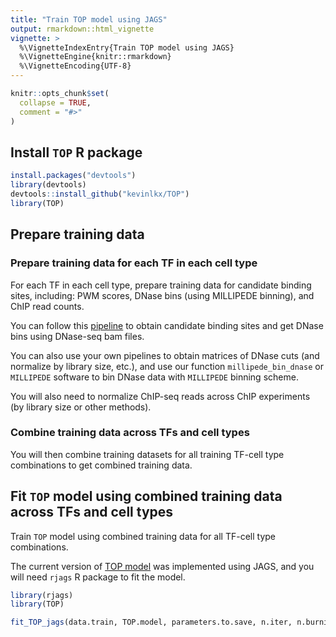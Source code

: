 ```yaml
---
title: "Train TOP model using JAGS"
output: rmarkdown::html_vignette
vignette: >
  %\VignetteIndexEntry{Train TOP model using JAGS}
  %\VignetteEngine{knitr::rmarkdown}
  %\VignetteEncoding{UTF-8}
---
```


```r
knitr::opts_chunk$set(
  collapse = TRUE,
  comment = "#>"
)
```

## Install `TOP` R package
```r
install.packages("devtools")
library(devtools)
devtools::install_github("kevinlkx/TOP")
library(TOP)
```

## Prepare training data
### Prepare training data for each TF in each cell type

For each TF in each cell type, prepare training data for candidate binding sites, including: PWM scores, DNase bins (using MILLIPEDE binning), and ChIP read counts.

You can follow this [pipeline](./doc/preprocessing.html) to obtain candidate binding sites and get DNase bins using DNase-seq bam files. 

You can also use your own pipelines to obtain matrices of DNase cuts (and normalize by library size, etc.), and use our function `millipede_bin_dnase` or `MILLIPEDE` software to bin DNase data with `MILLIPEDE` binning scheme.

You will also need to normalize ChIP-seq reads across ChIP experiments (by library size or other methods). 

### Combine training data across TFs and cell types
You will then combine training datasets for all training TF-cell type combinations to get combined training data.

## Fit `TOP` model using combined training data across TFs and cell types
Train `TOP` model using combined training data for all TF-cell type combinations.

The current version of [TOP model](../R/TOP_model.R) was implemented using JAGS, and you will need `rjags` R package to fit the model. 

```r
library(rjags)
library(TOP)

fit_TOP_jags(data.train, TOP.model, parameters.to.save, n.iter, n.burnin, n.thin, n.chains)
```

